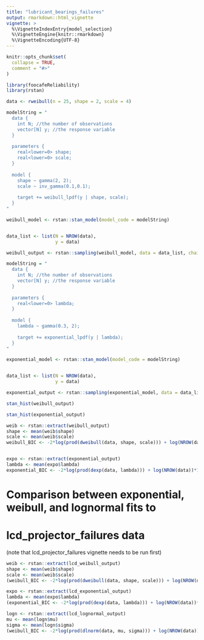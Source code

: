```yaml
---
title: "lubricant_bearings_failures"
output: rmarkdown::html_vignette
vignette: >
  %\VignetteIndexEntry{model_selection}
  %\VignetteEngine{knitr::rmarkdown}
  %\VignetteEncoding{UTF-8}
---
```


```r
knitr::opts_chunk$set(
  collapse = TRUE,
  comment = "#>"
)
```

```r
library(foocafeReliability)
library(rstan)
```


```R
data <- rweibull(n = 25, shape = 2, scale = 4)

```

```R

modelString = "
  data {
    int N; //the number of observations
    vector[N] y; //the response variable
  }
  
  parameters {
    real<lower=0> shape;
    real<lower=0> scale;
  }
  
  model {
    shape ~ gamma(2, 2);
    scale ~ inv_gamma(0.1,0.1);
    
    target += weibull_lpdf(y | shape, scale);
  }
"

weibull_model <- rstan::stan_model(model_code = modelString)


data_list <- list(N = NROW(data),
                  y = data)

weibull_output <- rstan::sampling(weibull_model, data = data_list, chains = 4, iter = 4000, control = list(adapt_delta = 0.9))

```


```R

modelString = "
  data {
    int N; //the number of observations
    vector[N] y; //the response variable
  }
  
  parameters {
    real<lower=0> lambda;
  }
  
  model {
    lambda ~ gamma(0.3, 2);
    
    target += exponential_lpdf(y | lambda);
  }
"

exponential_model <- rstan::stan_model(model_code = modelString)


data_list <- list(N = NROW(data),
                  y = data)

exponential_output <- rstan::sampling(exponential_model, data = data_list, chains = 4, iter = 4000, control = list(adapt_delta = 0.9))

```

```R

stan_hist(weibull_output)

stan_hist(exponential_output)

```


```R

weib <- rstan::extract(weibull_output)
shape <- mean(weib$shape)
scale <- mean(weib$scale)
weibull_BIC <- -2*log(prod(dweibull(data, shape, scale))) + log(NROW(data))*2


expo <- rstan::extract(exponential_output)
lambda <- mean(expo$lambda)
exponential_BIC <- -2*log(prod(dexp(data, lambda))) + log(NROW(data))*1

```



# Comparison between exponential, weibull, and lognormal fits to 
# lcd_projector_failures data
(note that lcd_projector_failures vignette needs to be run first)

```R

weib <- rstan::extract(lcd_weibull_output)
shape <- mean(weib$shape)
scale <- mean(weib$scale)
(weibull_BIC <- -2*log(prod(dweibull(data, shape, scale))) + log(NROW(data))*2)

expo <- rstan::extract(lcd_exponential_output)
lambda <- mean(expo$lambda)
(exponential_BIC <- -2*log(prod(dexp(data, lambda))) + log(NROW(data))*1)

logn <- rstan::extract(lcd_lognormal_output)
mu <- mean(logn$mu)
sigma <- mean(logn$sigma)
(weibull_BIC <- -2*log(prod(dlnorm(data, mu, sigma))) + log(NROW(data))*2)


```
